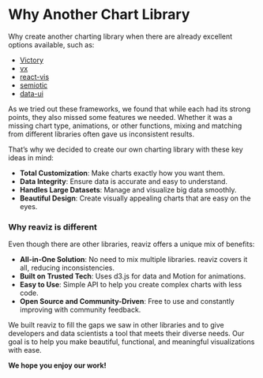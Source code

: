 # Why Another Chart Library

Why create another charting library when there are already excellent options available, such as:

- [Victory](https://formidable.com/open-source/victory/)
- [vx](https://vx-demo.now.sh/gallery)
- [react-vis](https://github.com/uber/react-vis)
- [semiotic](https://github.com/nteract/semiotic)
- [data-ui](https://github.com/williaster/data-ui)

As we tried out these frameworks, we found that while each had its strong points, they also missed some features we needed. Whether it was a missing chart type, animations, or other functions, mixing and matching from different libraries often gave us inconsistent results.

That’s why we decided to create our own charting library with these key ideas in mind:

- **Total Customization**: Make charts exactly how you want them.
- **Data Integrity**: Ensure data is accurate and easy to understand.
- **Handles Large Datasets**: Manage and visualize big data smoothly.
- **Beautiful Design**: Create visually appealing charts that are easy on the eyes.

### Why reaviz is different
Even though there are other libraries, reaviz offers a unique mix of benefits:

- **All-in-One Solution**: No need to mix multiple libraries. reaviz covers it all, reducing inconsistencies.
- **Built on Trusted Tech**: Uses d3.js for data and Motion for animations.
- **Easy to Use**: Simple API to help you create complex charts with less code.
- **Open Source and Community-Driven**: Free to use and constantly improving with community feedback.

We built reaviz to fill the gaps we saw in other libraries and to give developers and data scientists a tool that meets their diverse needs. Our goal is to help you make beautiful, functional, and meaningful visualizations with ease.

**We hope you enjoy our work!**
